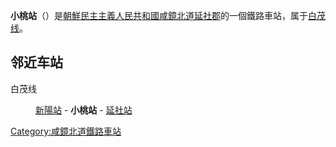 {{unreferenced|time=2015-02-06T04:07:41+00:00}}
{{朝鮮半島車站資訊
|公司色 = blue
|文字色 = 
|站名 = 小桃站
|圖片 = 
|pxl = 
|圖片說明 =
|前一站 = [[新陽站_(咸鏡北道)|新陽]]
|前一站距離 = 2.6
|後一站距離 = 9.1
|後一站 = [[延社站|延社]]
|所屬路線 = [[白茂线|白茂线]]
|距離 = 129.5
|起點站 = [[白岩青年站|白岩青年]]
|諺文 = 소도역
|朝鮮漢字 = 小桃驛
|文觀部式 = 
|馬-賴式 = Sodo-yŏk
|副站名 = 
|車站編號 = 
|停站路線數 = 
|所屬公司 = [[朝鮮民主主義人民共和國鐵道省|朝鮮民主主義人民共和國鐵道省]]
|所在地 =[[咸鏡北道|咸鏡北道]][[延社郡|延社郡]]
|車站構造 = 地面车站
|月台配置 = 
|啟用年月日 =
|廢站年月日 = 
|上下車人次 = 
|統計年度 = 
|轉車 = 
|備註 = 
|全寬備註 = 
}}

'''小桃站'''（{{lang-ko|소도역}}）是[[朝鮮民主主義人民共和國|朝鮮民主主義人民共和國]][[咸鏡北道|咸鏡北道]][[延社郡|延社郡]]的一個鐵路車站，属于[[白茂线|白茂线]]。

==邻近车站==
白茂线
:[[新陽站_(咸鏡北道)|新陽站]] - '''小桃站''' - [[延社站|延社站]]

{{朝鲜铁路小作品}}

{{白茂线}}

[[Category:咸鏡北道鐵路車站|Category:咸鏡北道鐵路車站]]